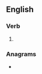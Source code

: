 ==English==

===Verb===
{{head|en|verb form}}

# {{en-past of|downscale}}

===Anagrams===
* {{anagrams|en|a=acddelnosw|scaled down|slow danced}}